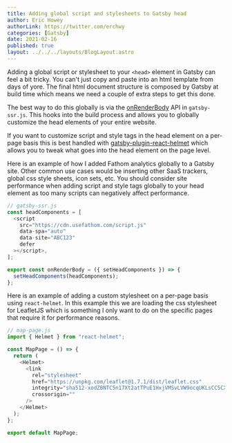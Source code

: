 ```yaml
---
title: Adding global script and stylesheets to Gatsby head
author: Eric Howey
authorLink: https://twitter.com/erchwy
categories: [Gatsby]
date: 2021-02-16
published: true
layout: ../../../layouts/BlogLayout.astro
---
```


Adding a global script or stylesheet to your `<head>` element in Gatsby can feel a bit tricky. You can't just copy and paste into an html template from days of yore. The final html document structure is composed by Gatsby at build time which means we need a couple of extra steps to get this done.

The best way to do this globally is via the [onRenderBody](https://www.gatsbyjs.com/docs/reference/config-files/gatsby-ssr/#onRenderBody) API in `gatsby-ssr.js`. This hooks into the build process and allows you to globally customize the head elements of your entire website.

If you want to customize script and style tags in the head element on a per-page basis this is best handled with [gatsby-plugin-react-helmet](https://www.gatsbyjs.com/plugins/gatsby-plugin-react-helmet/) which allows you to tweak what goes into the head element on the page level.

Here is an example of how I added Fathom analytics globally to a Gatsby site. Other common use cases would be inserting other SaaS trackers, global css style sheets, icon sets, etc. You should consider site performance when adding script and style tags globally to your head element as too many scripts can negatively affect performance.

```js
// gatsby-ssr.js
const headComponents = [
  <script
    src="https://cdn.usefathom.com/script.js"
    data-spa="auto"
    data-site="ABC123"
    defer
  ></script>,
];

export const onRenderBody = ({ setHeadComponents }) => {
  setHeadComponents(headComponents);
};
```

Here is an example of adding a custom stylesheet on a per-page basis using `react-helmet`. In this example this we are loading the css stylesheet for LeafletJS which is something I only want to do on the specific pages that require it for performance reasons.

```js
// map-page.js
import { Helmet } from "react-helmet";

const MapPage = () => {
  return (
    <Helmet>
      <link
        rel="stylesheet"
        href="https://unpkg.com/leaflet@1.7.1/dist/leaflet.css"
        integrity="sha512-xodZBNTC5n17Xt2atTPuE1HxjVMSvLVW9ocqUKLsCC5CXdbqCmblAshOMAS6/keqq/sMZMZ19scR4PsZChSR7A=="
        crossorigin=""
      />
    </Helmet>
  );
};

export default MapPage;
```
